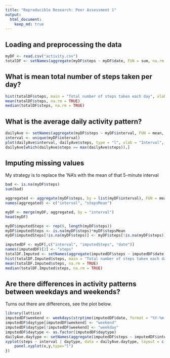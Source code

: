 ```yaml
---
title: "Reproducible Research: Peer Assessment 1"
output: 
  html_document:
    keep_md: true
---
```



## Loading and preprocessing the data
```r
myDF <- read.csv("activity.csv")
totalDF <- setNames(aggregate(myDF$steps ~ myDF$date, FUN = sum, na.rm = TRUE),c("date", "steps"))
```



## What is mean total number of steps taken per day?
```r
hist(totalDF$steps, main = "Total number of steps taken each day", xlab = "Total steps")
mean(totalDF$steps, na.rm = TRUE)
median(totalDF$steps, na.rm = TRUE)
```



## What is the average daily activity pattern?
```r
dailyAve <- setNames(aggregate(myDF$steps ~ myDF$interval, FUN = mean, na.rm = TRUE),c("interval", "steps"))
interval <- unique(myDF$interval)
plot(dailyAve$interval, dailyAve$steps, type = "l", xlab = "Interval", ylab = "Average steps")
dailyAve[which(dailyAve$steps == max(dailyAve$steps)),]
```



## Imputing missing values
My strategy is to replace the 'NA's with the mean of that 5-minute interval
```r
bad <- is.na(myDF$steps)
sum(bad)

aggregated <- aggregate(myDF$steps, by = list(myDF$interval), FUN = mean, na.rm = TRUE )
names(aggregated) <- c("interval", "stepsMean")

myDF <- merge(myDF, aggregated, by = "interval")
head(myDF)

myDF$imputedSteps <- rep(0, length(myDF$steps))
myDF$imputedSteps <- is.na(myDF$steps)*myDF$stepsMean
myDF$imputedSteps[!is.na(myDF$steps)] <- myDF$steps[!is.na(myDF$steps)]

imputedDF <- myDF[,c("interval", "imputedSteps", "date")]
names(imputedDF)[2] <- "steps"
totalDF.Imputed <- setNames(aggregate(imputedDF$steps ~ imputedDF$date, FUN = sum, na.rm = TRUE),c("date", "steps"))
hist(totalDF.Imputed$steps, main = "Total number of steps taken each day", xlab = "Total steps")
mean(totalDF.Imputed$steps, na.rm = TRUE)
median(totalDF.Imputed$steps, na.rm = TRUE)
```


## Are there differences in activity patterns between weekdays and weekends?
Turns out there are differences, see the plot below.
```r
library(lattice)
imputedDF$weekend <- weekdays(strptime(imputedDF$date, format = "%Y-%m-%d")) %in% c("Saturday","Sunday")
imputedDF$daytype[imputedDF$weekend] <- "weekend" 
imputedDF$daytype[!imputedDF$weekend] <- "weekday" 
imputedDF$daytype <- as.factor(imputedDF$daytype)
dailyAve.daytype <- setNames(aggregate(imputedDF$steps ~ imputedDF$interval + imputedDF$daytype, FUN = mean, na.rm = TRUE),c("interval","daytype", "steps"))
xyplot(steps ~ interval | daytype, data = dailyAve.daytype, layout = c(1,2), panel = function(x, y, ...) {
    panel.xyplot(x,y,type="l")
})
```
